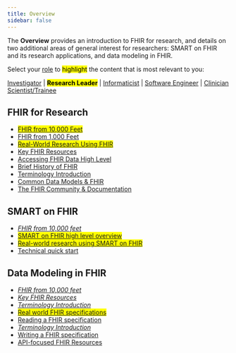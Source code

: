 ```yaml
---
title: Overview
sidebar: false
---
```


The **Overview** provides an introduction to FHIR for research, and details on two additional areas of general interest for researchers: SMART on FHIR and its research applications, and data modeling in FHIR.

Select your [role](/roles.html) to <mark>highlight</mark> the content that is most relevant to you:

<a href="#">Investigator</a> |
<a href="#" style="font-weight: bold; text-decoration: none;"><mark>Research Leader</mark></a> |
<a href="#">Informaticist</a> |
<a href="#">Software Engineer</a> |
<a href="#">Clinician Scientist/Trainee</a>

## FHIR for Research

-   <mark>[FHIR from 10,000 Feet](/modules/fhir-from-10000-ft.qmd)</mark>
-   [FHIR from 1,000 Feet](/modules/fhir-from-1000-ft.qmd)
-   <mark>[Real-World Research Using FHIR](/modules/fhir-research.qmd)</mark>
-   [Key FHIR Resources](/modules/key-fhir-resources.qmd)
-   [Accessing FHIR Data High Level](#)
-   [Brief History of FHIR](#)
-   [Terminology Introduction](/modules/terminology.qmd)
-   [Common Data Models & FHIR](#)
-   [The FHIR Community & Documentation](/modules/fhir-community.qmd)

## SMART on FHIR

-   [*FHIR from 10,000 feet*](/modules/fhir-from-10000-ft.qmd)
-   <mark>[SMART on FHIR high level overview](#)</mark>
-   <mark>[Real-world research using SMART on FHIR](#)</mark>
-   [Technical quick start](#)

## Data Modeling in FHIR

-   [*FHIR from 10,000 feet*](/modules/fhir-from-10000-ft.qmd)
-   [*Key FHIR Resources*](/modules/key-fhir-resources.qmd)
-   [*Terminology Introduction*](/modules/key-fhir-resources.qmd)
-   <mark>[Real world FHIR specifications](#)</mark>
-   [Reading a FHIR specification](#)
-   [*Terminology Introduction*](/modules/terminology.qmd)
-   [Writing a FHIR specification](#)
-   [API-focused FHIR Resources](#)

